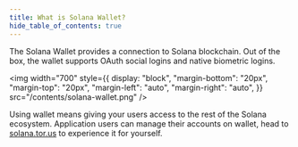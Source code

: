 ```yaml
---
title: What is Solana Wallet?
hide_table_of_contents: true
---
```


The Solana Wallet provides a connection to Solana blockchain.
Out of the box, the wallet supports OAuth social logins and native biometric logins.

<img
  width="700"
  style={{
    display: "block",
    "margin-bottom": "20px",
    "margin-top": "20px",
    "margin-left": "auto",
    "margin-right": "auto",
  }}
  src="/contents/solana-wallet.png"
/>

Using wallet means giving your users access to the rest of the Solana
ecosystem. Application users can manage their accounts on wallet, head to
[solana.tor.us](https://solana.tor.us) to experience it for yourself.
